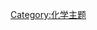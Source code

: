 {{Portal:化学/化学家/Layout
  |image=<!--不是使用在条目中的非自由版权图像，根据[[Wikipedia:合理使用|Wikipedia:合理使用]]，不能在非条目名字空间展示：
 Huang Min Lon.jpg 
-->
  |caption=黄鸣龙
  |text='''黄鸣龙'''（{{bd|1898年|8月6日|1979年|7月1日|catIdx=H黄}}），[[江苏|江苏]][[扬州|扬州]]人，著名[[有机化学|有机化学]]家，中国科学院院士。

黄鸣龙在[[1898年|1898年]][[8月6日|8月6日]]出生于[[江苏省|江苏省]][[扬州市|扬州市]]。

1918年，黄鸣龙在浙江医药专科学校（现[[浙江大学|浙江大学]]医学院）毕业，随即远赴[[瑞士|瑞士]]，在[[苏黎世大学|苏黎世大学]]学习。1922年在[[德国|德国]][[柏林洪堡大学|柏林大学]]深造，并在1924年，获[[哲学博士|哲学博士]]学位。

1924年回到中国后，历任浙江省卫生试验所化验室主任、卫生署技正与化学科主任、浙江省立医药专科学校药科教授等职。

1934年，黄鸣龙再度赴德国，先在柏林用了一年时间补做有机合成和分析方面的实验，并学习有关的新技术，后于1935年入德国[[维尔茨堡大学|维尔茨堡大学]]化学研究所进修。1938至1940年，黄鸣龙先在德国[[先灵公司|先灵]]药厂研究，后又在[[英国|英国]]研究女性激素。

1940至1945年，黄鸣龙回到国内任中央研究院化学研究所（昆明）研究员兼西南联合大学教授。其间进行了药物[[山道年|山道年]]的立体异构研究，并为国内外后续研究奠定理论基础。

1945至1952年，黄鸣龙作为访问学者来到[[美国|美国]][[哈佛大学|哈佛大学]]做研究，其间创造性的改进了[[沃尔夫－凯惜纳－黄鸣龙还原反应|沃尔夫－凯惜纳还原反应]]，此后简称为'''黄鸣龙改良还原法'''。后到[[默克大药厂|默克药厂]]做研究员。

  |link=黄鸣龙
}}
[[Category:化学主题|Category:化学主题]]